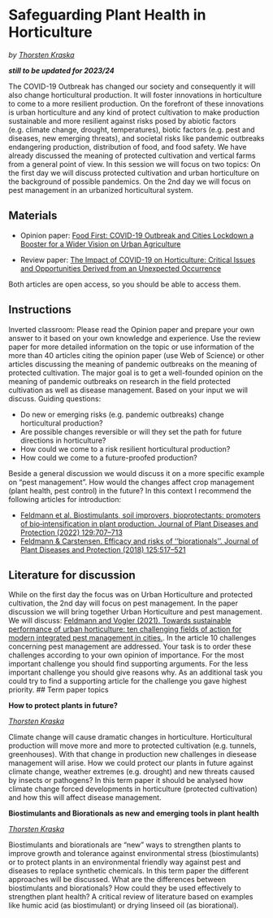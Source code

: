 # Safeguarding Plant Health in Horticulture {#safeguarding}
*by [Thorsten Kraska](https://www.gartenbauwissenschaften.uni-bonn.de/en/staff/thorsten-kraska)*

***still to be updated for 2023/24***

The COVID-19 Outbreak has changed our society and consequently it will also change horticultural production. It will foster innovations in horticulture to come to a more resilient production. On the forefront of these innovations is urban horticulture and any kind of protect cultivation to make production sustainable and more resilient against risks posed by abiotic factors (e.g. climate change, drought, temperatures), biotic factors (e.g. pest and diseases, new emerging threats), and societal risks like pandemic outbreaks endangering production, distribution of food, and food safety. We have already discussed the meaning of protected cultivation and vertical farms from a general point of view. In this session we will focus on two topics: On the first day we will discuss protected cultivation and urban horticulture on the background of possible pandemics. On the 2nd day we will focus on pest management in an urbanized horticultural system.

## Materials

* Opinion paper: [Food First: COVID-19 Outbreak and Cities Lockdown a Booster for a Wider Vision on Urban Agriculture](https://www.mdpi.com/2071-1050/12/12/5012)

* Review paper: [The Impact of COVID-19 on Horticulture: Critical Issues and Opportunities Derived from an Unexpected Occurrence](https://www.mdpi.com/2311-7524/7/6/124)

Both articles are open access, so you should be able to access them. 

## Instructions

Inverted classroom: Please read the Opinion paper and prepare your own answer to it based on your own knowledge and experience. Use the review paper for more detailed information on the topic or use information of the more than 40 articles citing the opinion paper (use Web of Science) or other articles discussing the meaning of pandemic outbreaks on the meaning of protected cultivation. The major goal is to get a well-founded opinion on the meaning of pandemic outbreaks on research in the field protected cultivation as well as disease management. Based on your input we will discuss. Guiding questions:

* Do new or emerging risks (e.g. pandemic outbreaks) change horticultural production?
* Are possible changes reversible or will they set the path for future directions in horticulture?
* How could we come to a risk resilient horticultural production?
* How could we come to a future-proofed production?

Beside a general discussion we would discuss it on a more specific example on “pest management”.  How would the changes affect crop management (plant health, pest control) in the future? In this context I recommend the following articles for introduction:

*	[Feldmann et al. Biostimulants, soil improvers, bioprotectants: promoters of bio‑intensification in plant production. Journal of Plant Diseases and Protection (2022) 129:707–713](https://doi.org/10.1007/s41348-022-00567-x)
*	[Feldmann & Carstensen. Efficacy and risks of ‘‘biorationals’’. Journal of Plant Diseases and Protection (2018) 125:517–521](https://doi.org/10.1007/s41348-018-0186-0)


## Literature for discussion

While on the first day the focus was on Urban Horticulture and protected cultivation, the 2nd day will focus on pest management. In the paper discussion we will bring together Urban Horticulture and pest management. We will discuss: [Feldmann and Vogler (2021). Towards sustainable performance of urban horticulture: ten challenging fields of action for modern integrated pest management in cities.](https://doi.org/10.1007/s41348-020-00379-x). In the article 10 challenges concerning pest management are addressed. Your task is to order these challenges according to your own opinion of importance. For the most important challenge you should find supporting arguments. For the less important challenge you should give reasons why. As an additional task you could try to find a supporting article for the challenge you gave highest priority.
## Term paper topics

**How to protect plants in future?**

*[Thorsten Kraska](https://www.gartenbauwissenschaften.uni-bonn.de/en/staff/thorsten-kraska)*

Climate change will cause dramatic changes in horticulture. Horticultural production will move more and more to protected cultivation (e.g. tunnels, greenhouses). With that change in production new challenges in diesease management will arise. How we could protect our plants in future against climate change, weather extremes (e.g. drought) and new threats caused by insects or pathogens? In this term paper it should be analysed how climate change forced developments in horticulture (protected cultivation) and how this will affect disease management.

**Biostimulants and Biorationals as new and emerging tools in plant health**

*[Thorsten Kraska](https://www.gartenbauwissenschaften.uni-bonn.de/en/staff/thorsten-kraska)*

Biostimulants and biorationals are "new" ways to strengthen plants to improve growth and tolerance against environmental stress (biostimulants) or to protect plants in an environmental friendly way against pest and diseases to replace synthetic chemicals. In this term paper the different approaches will be discussed. What are the differences between biostimulants and biorationals? How could they be used effectively to strengthen plant health? A critical review of literature based on examples like humic acid (as biostimulant) or drying linseed oil (as biorational).
